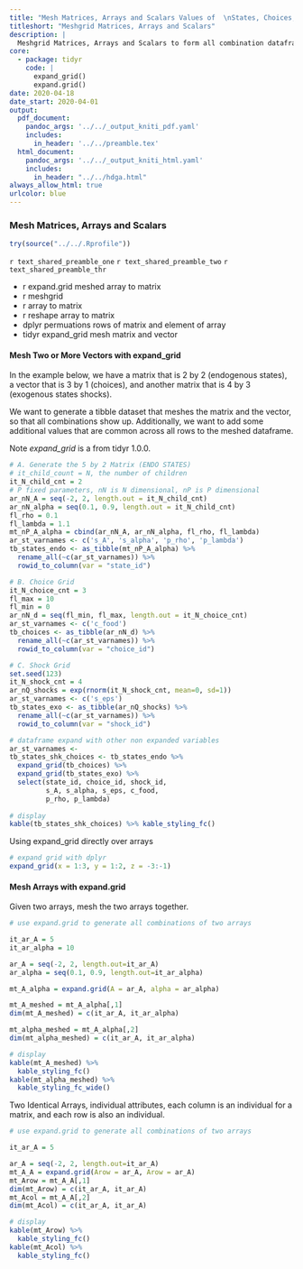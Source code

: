 ```yaml
---
title: "Mesh Matrices, Arrays and Scalars Values of  \nStates, Choices, Shocks and Parameters in R Together"
titleshort: "Meshgrid Matrices, Arrays and Scalars"
description: |
  Meshgrid Matrices, Arrays and Scalars to form all combination dataframe.
core:
  - package: tidyr
    code: |
      expand_grid()
      expand.grid()
date: 2020-04-18
date_start: 2020-04-01
output:
  pdf_document:
    pandoc_args: '../../_output_kniti_pdf.yaml'
    includes:
      in_header: '../../preamble.tex'
  html_document:
    pandoc_args: '../../_output_kniti_html.yaml'
    includes:
      in_header: "../../hdga.html"
always_allow_html: true
urlcolor: blue
---
```


### Mesh Matrices, Arrays and Scalars

```r
try(source("../../.Rprofile"))
```

`r text_shared_preamble_one`
`r text_shared_preamble_two`
`r text_shared_preamble_thr`

- r expand.grid meshed array to matrix
- r meshgrid
- r array to matrix
- r reshape array to matrix
- dplyr permuations rows of matrix and element of array
- tidyr expand_grid mesh matrix and vector

#### Mesh Two or More Vectors with expand_grid

In the example below, we have a matrix that is 2 by 2 (endogenous states), a vector that is 3 by 1 (choices), and another matrix that is 4 by 3 (exogenous states shocks).

We want to generate a tibble dataset that meshes the matrix and the vector, so that all combinations show up. Additionally, we want to add some additional values that are common across all rows to the meshed dataframe.

Note *expand_grid* is a from tidyr 1.0.0.

```r
# A. Generate the 5 by 2 Matrix (ENDO STATES)
# it_child_count = N, the number of children
it_N_child_cnt = 2
# P fixed parameters, nN is N dimensional, nP is P dimensional
ar_nN_A = seq(-2, 2, length.out = it_N_child_cnt)
ar_nN_alpha = seq(0.1, 0.9, length.out = it_N_child_cnt)
fl_rho = 0.1
fl_lambda = 1.1
mt_nP_A_alpha = cbind(ar_nN_A, ar_nN_alpha, fl_rho, fl_lambda)
ar_st_varnames <- c('s_A', 's_alpha', 'p_rho', 'p_lambda')
tb_states_endo <- as_tibble(mt_nP_A_alpha) %>% 
  rename_all(~c(ar_st_varnames)) %>% 
  rowid_to_column(var = "state_id") 

# B. Choice Grid
it_N_choice_cnt = 3
fl_max = 10
fl_min = 0
ar_nN_d = seq(fl_min, fl_max, length.out = it_N_choice_cnt)
ar_st_varnames <- c('c_food')
tb_choices <- as_tibble(ar_nN_d) %>% 
  rename_all(~c(ar_st_varnames)) %>% 
  rowid_to_column(var = "choice_id") 

# C. Shock Grid
set.seed(123)
it_N_shock_cnt = 4
ar_nQ_shocks = exp(rnorm(it_N_shock_cnt, mean=0, sd=1))
ar_st_varnames <- c('s_eps')
tb_states_exo <- as_tibble(ar_nQ_shocks) %>% 
  rename_all(~c(ar_st_varnames)) %>% 
  rowid_to_column(var = "shock_id") 

# dataframe expand with other non expanded variables
ar_st_varnames <- 
tb_states_shk_choices <- tb_states_endo %>% 
  expand_grid(tb_choices) %>% 
  expand_grid(tb_states_exo) %>% 
  select(state_id, choice_id, shock_id, 
         s_A, s_alpha, s_eps, c_food,
         p_rho, p_lambda)
  
# display
kable(tb_states_shk_choices) %>% kable_styling_fc()
```

Using expand_grid directly over arrays

```r
# expand grid with dplyr
expand_grid(x = 1:3, y = 1:2, z = -3:-1)
```

#### Mesh Arrays with expand.grid

Given two arrays, mesh the two arrays together.

```r

# use expand.grid to generate all combinations of two arrays

it_ar_A = 5
it_ar_alpha = 10

ar_A = seq(-2, 2, length.out=it_ar_A)
ar_alpha = seq(0.1, 0.9, length.out=it_ar_alpha)

mt_A_alpha = expand.grid(A = ar_A, alpha = ar_alpha)

mt_A_meshed = mt_A_alpha[,1]
dim(mt_A_meshed) = c(it_ar_A, it_ar_alpha)

mt_alpha_meshed = mt_A_alpha[,2]
dim(mt_alpha_meshed) = c(it_ar_A, it_ar_alpha)

# display
kable(mt_A_meshed) %>%
  kable_styling_fc()
kable(mt_alpha_meshed) %>%
  kable_styling_fc_wide()
```

Two Identical Arrays, individual attributes, each column is an individual for a matrix, and each row is also an individual.

```r
# use expand.grid to generate all combinations of two arrays

it_ar_A = 5

ar_A = seq(-2, 2, length.out=it_ar_A)
mt_A_A = expand.grid(Arow = ar_A, Arow = ar_A)
mt_Arow = mt_A_A[,1]
dim(mt_Arow) = c(it_ar_A, it_ar_A)
mt_Acol = mt_A_A[,2]
dim(mt_Acol) = c(it_ar_A, it_ar_A)

# display
kable(mt_Arow) %>%
  kable_styling_fc()
kable(mt_Acol) %>%
  kable_styling_fc()
```
